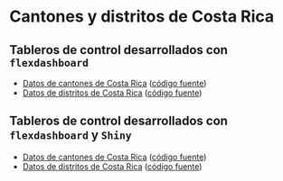 # Cantones y distritos de Costa Rica {-}

## Tableros de control desarrollados con `flexdashboard`
- [Datos de cantones de Costa Rica](https://gf0604-procesamientodatosgeograficos.github.io/2022-i-cantones-flexdashboard/) ([código fuente](https://github.com/gf0604-procesamientodatosgeograficos/2022-i-cantones-flexdashboard))
- [Datos de distritos de Costa Rica](https://gf0604-procesamientodatosgeograficos.github.io/2022-i-distritos-flexdashboard/) ([código fuente](https://github.com/gf0604-procesamientodatosgeograficos/2022-i-distritos-flexdashboard))

## Tableros de control desarrollados con `flexdashboard` y `Shiny`
- [Datos de cantones de Costa Rica](https://mfvargas.shinyapps.io/2022-i-cantones-flexdashboard-shiny/) ([código fuente](https://github.com/gf0604-procesamientodatosgeograficos/2022-i-cantones-flexdashboard-shiny))
- [Datos de distritos de Costa Rica](https://mfvargas.shinyapps.io/2022-i-distritos-flexdashboard-shiny/) ([código fuente](https://github.com/gf0604-procesamientodatosgeograficos/2022-i-distritos-flexdashboard-shiny))
